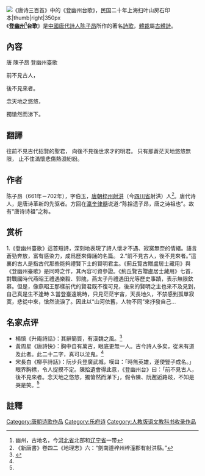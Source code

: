 [[File:Three_Hundred_Tang_Poems_(33).jpg|《[[唐诗三百首]]》中的《登幽州台歌》，民国二十年上海扫叶山房石印本|thumb|right|350px]]
《'''登[[幽州|幽州]]<ref>幽州，古地名，今[[河北省|河北省]]北部和[[辽宁省|辽宁省]]一带</ref>台歌'''》是[[中國|中國]][[唐代|唐代]][[詩人|詩人]][[陈子昂|陈子昂]]所作的著名[[詩歌|詩歌]]，[[體裁|體裁]]屬[[古體詩|古體詩]]。

== 內容 ==
唐 陳子昂 登幽州臺歌


前不見古人，

後不見來者。

念天地之悠悠，

獨愴然而涕下。

== 翻譯 ==
往前不見古代招賢的聖君，
向後不見後世求才的明君。
只有那蒼茫天地悠悠無限，
止不住滿懷悲傷熱淚紛紛。

== 作者 ==
陈子昂（661年－702年），字伯玉，[[唐朝|唐朝]][[梓州|梓州]][[射洪|射洪]]（今[[四川省|四川省]]射洪）人<ref>《新唐書》卷四二《地理志》六：“劍南道梓州梓潼郡有射洪縣。”</ref>。唐代诗人，是唐诗革新的先驱者。方回在[[瀛奎律髓|瀛奎律髓]]说道:“陈拾遗子昂，唐之诗祖也”。故有“唐诗诗祖”之称。

== 赏析 ==
1.《登幽州臺歌》這首短詩，深刻地表現了詩人懷才不遇、寂寞無奈的情緒。語言蒼勁奔放，富有感染力，成爲歷來傳誦的名篇。
2.“前不見古人，後不見來者。”這裏的古人是指古代那些能夠禮賢下士的賢明君主。《薊丘覽古贈盧居士藏用》與《登幽州臺歌》是同時之作，其內容可資參證。《薊丘覽古贈盧居士藏用》七首，對戰國時代燕昭王禮遇樂毅、郭隗，燕太子丹禮遇田光等歷史事蹟，表示無限欽慕。但是，像燕昭王那樣前代的賢君既不復可見，後來的賢明之主也來不及見到，自己真是生不逢時
3.當登臺遠眺時，只見茫茫宇宙，天長地久，不禁感到孤單寂寞，悲從中來，愴然流淚了。因此以“山河依舊，人物不同”來抒發自己...

==名家点评==
*楊慎《升庵詩話》：其辭簡質，有漢魏之風。<ref name="multiple">{{Cite web|url =http://jpkc.hutc.zj.cn/rwxy/gdwx/yuedushumu/st/17chgz.htm|title =登幽州台歌|publisher =湖州师范学院网|access-date =2016-06-12|archive-date =2017-06-30|archive-url =https://web.archive.org/web/20170630010902/http://jpkc.hutc.zj.cn/rwxy/gdwx/yuedushumu/st/17chgz.htm|dead-url =yes}}</ref> 
*黃周星《唐詩快》：胸中自有萬古，眼底更無一人。古今詩人多矣，從未有道及此者。此二十二字，真可以泣鬼。<ref name="multiple"></ref>
*宋長白《柳亭詩話》：阮步兵登廣武城，嘆曰：「時無英雄，遂使豎子成名。」眼界胸襟，令人捉摸不定。陳拾遺會得此意，《登幽州台》曰：「前不見古人，後不見來者。念天地之悠悠，獨愴然而涕下」，假令陳、阮邂逅路歧，不知是哭是笑。<ref name="multiple"></ref>

==註釋==
{{reflist}}

[[Category:唐朝诗歌作品|Category:唐朝诗歌作品]]
[[Category:乐府诗|Category:乐府诗]]
[[Category:人教版语文教科书收录作品|Category:人教版语文教科书收录作品]]
